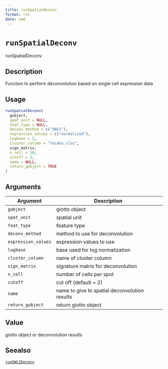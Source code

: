 ```yaml
--- 
title: runSpatialDeconv 
format: rst 
date: ymd 
--- 
```

# `runSpatialDeconv`

runSpatialDeconv


## Description

Function to perform deconvolution based on single cell expression data


## Usage

```r
runSpatialDeconv(
  gobject,
  spat_unit = NULL,
  feat_type = NULL,
  deconv_method = c("DWLS"),
  expression_values = c("normalized"),
  logbase = 2,
  cluster_column = "leiden_clus",
  sign_matrix,
  n_cell = 50,
  cutoff = 2,
  name = NULL,
  return_gobject = TRUE
)
```


## Arguments

Argument      |Description
------------- |----------------
`gobject`     |     giotto object
`spat_unit`     |     spatial unit
`feat_type`     |     feature type
`deconv_method`     |     method to use for deconvolution
`expression_values`     |     expression values to use
`logbase`     |     base used for log normalization
`cluster_column`     |     name of cluster column
`sign_matrix`     |     signature matrix for deconvolution
`n_cell`     |     number of cells per spot
`cutoff`     |     cut off (default = 2)
`name`     |     name to give to spatial deconvolution results
`return_gobject`     |     return giotto object


## Value

giotto object or deconvolution results


## Seealso

[`runDWLSDeconv`](#rundwlsdeconv)


